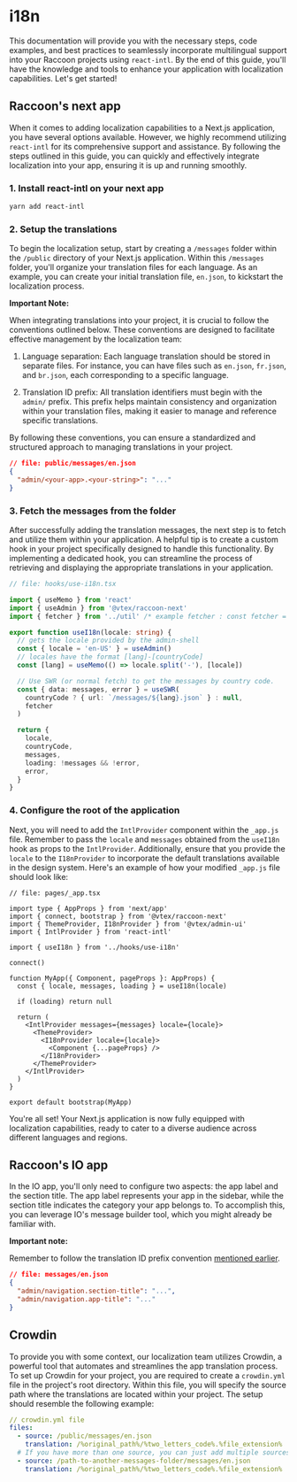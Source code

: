 # i18n

This documentation will provide you with the necessary steps, code examples, and best practices to seamlessly incorporate multilingual support into your Raccoon projects using `react-intl`. By the end of this guide, you'll have the knowledge and tools to enhance your application with localization capabilities. Let's get started!

## Raccoon's next app

When it comes to adding localization capabilities to a Next.js application, you have several options available. However, we highly recommend utilizing `react-intl` for its comprehensive support and assistance. By following the steps outlined in this guide, you can quickly and effectively integrate localization into your app, ensuring it is up and running smoothly.

### 1. Install react-intl on your next app

```bash
yarn add react-intl
```

### 2. Setup the translations

To begin the localization setup, start by creating a `/messages` folder within the `/public` directory of your Next.js application. Within this `/messages` folder, you'll organize your translation files for each language. As an example, you can create your initial translation file, `en.json`, to kickstart the localization process.

**Important Note:**

When integrating translations into your project, it is crucial to follow the conventions outlined below. These conventions are designed to facilitate effective management by the localization team:

1. Language separation: Each language translation should be stored in separate files. For instance, you can have files such as `en.json`, `fr.json`, and `br.json`, each corresponding to a specific language.

2. Translation ID prefix: All translation identifiers must begin with the `admin/` prefix. This prefix helps maintain consistency and organization within your translation files, making it easier to manage and reference specific translations.

By following these conventions, you can ensure a standardized and structured approach to managing translations in your project.

```json
// file: public/messages/en.json
{
  "admin/<your-app>.<your-string>": "..."
}
```

### 3. Fetch the messages from the folder

After successfully adding the translation messages, the next step is to fetch and utilize them within your application. A helpful tip is to create a custom hook in your project specifically designed to handle this functionality. By implementing a dedicated hook, you can streamline the process of retrieving and displaying the appropriate translations in your application.

```ts
// file: hooks/use-i18n.tsx

import { useMemo } from 'react'
import { useAdmin } from '@vtex/raccoon-next'
import { fetcher } from '../util' /* example fetcher : const fetcher = (...args: any[]) => fetch(...args).then(res => res.json()) */

export function useI18n(locale: string) {
  // gets the locale provided by the admin-shell
  const { locale = 'en-US' } = useAdmin()
  // locales have the format [lang]-[countryCode]
  const [lang] = useMemo(() => locale.split('-'), [locale])

  // Use SWR (or normal fetch) to get the messages by country code.
  const { data: messages, error } = useSWR(
    countryCode ? { url: `/messages/${lang}.json` } : null,
    fetcher
  )

  return {
    locale,
    countryCode,
    messages,
    loading: !messages && !error,
    error,
  }
}
```

### 4. Configure the root of the application

Next, you will need to add the `IntlProvider` component within the `_app.js` file. Remember to pass the `locale` and `messages` obtained from the `useI18n` hook as props to the `IntlProvider`. Additionally, ensure that you provide the `locale` to the `I18nProvider` to incorporate the default translations available in the design system. Here's an example of how your modified `_app.js` file should look like:

```tsx
// file: pages/_app.tsx

import type { AppProps } from 'next/app'
import { connect, bootstrap } from '@vtex/raccoon-next'
import { ThemeProvider, I18nProvider } from '@vtex/admin-ui'
import { IntlProvider } from 'react-intl'

import { useI18n } from '../hooks/use-i18n'

connect()

function MyApp({ Component, pageProps }: AppProps) {
  const { locale, messages, loading } = useI18n(locale)

  if (loading) return null

  return (
    <IntlProvider messages={messages} locale={locale}>
      <ThemeProvider>
        <I18nProvider locale={locale}>
          <Component {...pageProps} />
        </I18nProvider>
      </ThemeProvider>
    </IntlProvider>
  )
}

export default bootstrap(MyApp)
```

You're all set! Your Next.js application is now fully equipped with localization capabilities, ready to cater to a diverse audience across different languages and regions.

## Raccoon's IO app

In the IO app, you'll only need to configure two aspects: the app label and the section title. The app label represents your app in the sidebar, while the section title indicates the category your app belongs to. To accomplish this, you can leverage IO's message builder tool, which you might already be familiar with.

**Important note:**

Remember to follow the translation ID prefix convention [mentioned earlier](#2-setup-the-translations).

```json
// file: messages/en.json
{
  "admin/navigation.section-title": "...",
  "admin/navigation.app-title": "..."
}
```

## Crowdin

To provide you with some context, our localization team utilizes Crowdin, a powerful tool that automates and streamlines the app translation process. To set up Crowdin for your project, you are required to create a `crowdin.yml` file in the project's root directory. Within this file, you will specify the source path where the translations are located within your project. The setup should resemble the following example:

```yml
// crowdin.yml file
files:
  - source: /public/messages/en.json
    translation: /%original_path%/%two_letters_code%.%file_extension%
  # If you have more than one source, you can just add multiple sources here.
  - source: /path-to-another-messages-folder/messages/en.json
    translation: /%original_path%/%two_letters_code%.%file_extension%
```

